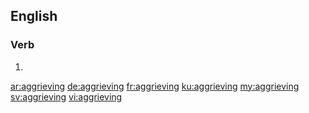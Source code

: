 ==English==

===Verb===
{{head|en|present participle}}

# {{present participle of|aggrieve|lang=en}}

[[ar:aggrieving]]
[[de:aggrieving]]
[[fr:aggrieving]]
[[ku:aggrieving]]
[[my:aggrieving]]
[[sv:aggrieving]]
[[vi:aggrieving]]